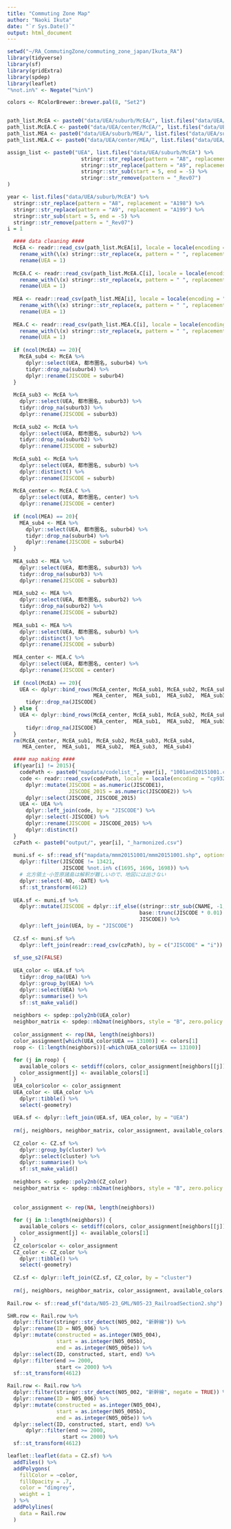 ```yaml
---
title: "Commuting Zone Map"
author: "Naoki Ikuta"
date: "`r Sys.Date()`"
output: html_document
---
```


```r
setwd("~/RA_CommutingZone/commuting_zone_japan/Ikuta_RA")
library(tidyverse)
library(sf)
library(gridExtra)
library(spdep)
library(leaflet)
"%not.in%" <- Negate("%in%")

colors <- RColorBrewer::brewer.pal(8, "Set2")


path_list.McEA <- paste0("data/UEA/suburb/McEA/", list.files("data/UEA/suburb/McEA"))
path_list.McEA.C <- paste0("data/UEA/center/McEA/", list.files("data/UEA/center/McEA"))
path_list.MEA <- paste0("data/UEA/suburb/MEA/", list.files("data/UEA/suburb/MEA"))
path_list.MEA.C <- paste0("data/UEA/center/MEA/", list.files("data/UEA/center/MEA"))

assign_list <- paste0("UEA", list.files("data/UEA/suburb/McEA") %>% 
                        stringr::str_replace(pattern = "A8", replacement = "A198") %>% 
                        stringr::str_replace(pattern = "A9", replacement = "A199") %>% 
                        stringr::str_sub(start = 5, end = -5) %>% 
                        stringr::str_remove(pattern = "_Rev07")
)

year <- list.files("data/UEA/suburb/McEA") %>% 
  stringr::str_replace(pattern = "A8", replacement = "A198") %>% 
  stringr::str_replace(pattern = "A9", replacement = "A199") %>% 
  stringr::str_sub(start = 5, end = -5) %>% 
  stringr::str_remove(pattern = "_Rev07")
i = 1

  #### data cleaning ####
  McEA <- readr::read_csv(path_list.McEA[i], locale = locale(encoding = "cp932"), show_col_types = FALSE) %>% 
    rename_with(\(x) stringr::str_replace(x, pattern = " ", replacement = "_")) %>% 
    rename(UEA = 1) 
  
  McEA.C <- readr::read_csv(path_list.McEA.C[i], locale = locale(encoding = "cp932"), show_col_types = FALSE) %>% 
    rename_with(\(x) stringr::str_replace(x, pattern = " ", replacement = "_")) %>% 
    rename(UEA = 1)
  
  MEA <- readr::read_csv(path_list.MEA[i], locale = locale(encoding = "cp932"), show_col_types = FALSE) %>% 
    rename_with(\(x) stringr::str_replace(x, pattern = " ", replacement = "_")) %>% 
    rename(UEA = 1)
  
  MEA.C <- readr::read_csv(path_list.MEA.C[i], locale = locale(encoding = "cp932"), show_col_types = FALSE) %>% 
    rename_with(\(x) stringr::str_replace(x, pattern = " ", replacement = "_")) %>% 
    rename(UEA = 1)
  
  if (ncol(McEA) == 20){
    McEA_sub4 <- McEA %>% 
      dplyr::select(UEA, 都市圏名, suburb4) %>% 
      tidyr::drop_na(suburb4) %>% 
      dplyr::rename(JISCODE = suburb4)
  }
  
  McEA_sub3 <- McEA %>% 
    dplyr::select(UEA, 都市圏名, suburb3) %>% 
    tidyr::drop_na(suburb3) %>% 
    dplyr::rename(JISCODE = suburb3)
  
  McEA_sub2 <- McEA %>% 
    dplyr::select(UEA, 都市圏名, suburb2) %>% 
    tidyr::drop_na(suburb2) %>% 
    dplyr::rename(JISCODE = suburb2)
  
  McEA_sub1 <- McEA %>% 
    dplyr::select(UEA, 都市圏名, suburb) %>% 
    dplyr::distinct() %>% 
    dplyr::rename(JISCODE = suburb) 
  
  McEA_center <- McEA.C %>% 
    dplyr::select(UEA, 都市圏名, center) %>% 
    dplyr::rename(JISCODE = center)
  
  if (ncol(MEA) == 20){
    MEA_sub4 <- MEA %>% 
      dplyr::select(UEA, 都市圏名, suburb4) %>% 
      tidyr::drop_na(suburb4) %>% 
      dplyr::rename(JISCODE = suburb4)
  }
  
  MEA_sub3 <- MEA %>% 
    dplyr::select(UEA, 都市圏名, suburb3) %>% 
    tidyr::drop_na(suburb3) %>% 
    dplyr::rename(JISCODE = suburb3)
  
  MEA_sub2 <- MEA %>% 
    dplyr::select(UEA, 都市圏名, suburb2) %>% 
    tidyr::drop_na(suburb2) %>% 
    dplyr::rename(JISCODE = suburb2)
  
  MEA_sub1 <- MEA %>% 
    dplyr::select(UEA, 都市圏名, suburb) %>% 
    dplyr::distinct() %>% 
    dplyr::rename(JISCODE = suburb)
  
  MEA_center <- MEA.C %>% 
    dplyr::select(UEA, 都市圏名, center) %>% 
    dplyr::rename(JISCODE = center) 
  
  if (ncol(McEA) == 20){
    UEA <- dplyr::bind_rows(McEA_center, McEA_sub1, McEA_sub2, McEA_sub3, McEA_sub4,
                            MEA_center,  MEA_sub1,  MEA_sub2,  MEA_sub3,  MEA_sub4) %>% 
      tidyr::drop_na(JISCODE)
  } else {
    UEA <- dplyr::bind_rows(McEA_center, McEA_sub1, McEA_sub2, McEA_sub3,
                            MEA_center,  MEA_sub1,  MEA_sub2,  MEA_sub3) %>% 
      tidyr::drop_na(JISCODE)
  }
  rm(McEA_center, McEA_sub1, McEA_sub2, McEA_sub3, McEA_sub4,
     MEA_center,  MEA_sub1,  MEA_sub2,  MEA_sub3,  MEA_sub4)

  #### map making ####
  if(year[i] != 2015){
    codePath <- paste0("mapdata/codelist_", year[i], "1001and20151001.csv")
    code <- readr::read_csv(codePath, locale = locale(encoding = "cp932")) %>%
      dplyr::mutate(JISCODE = as.numeric(JISCODE1),
                    JISCODE_2015 = as.numeric(JISCODE2)) %>% 
      dplyr::select(JISCODE, JISCODE_2015)
    UEA <- UEA %>% 
      dplyr::left_join(code, by = "JISCODE") %>% 
      dplyr::select(-JISCODE) %>% 
      dplyr::rename(JISCODE = JISCODE_2015) %>% 
      dplyr::distinct()
  }
  czPath <- paste0("output/", year[i], "_harmonized.csv")
  
  muni.sf <- sf::read_sf("mapdata/mmm20151001/mmm20151001.shp", options = "ENCODING=CP932") %>% 
    dplyr::filter(JISCODE != 13421,
                  JISCODE %not.in% c(1695, 1696, 1698)) %>% 
    # 北方領土･小笠原諸島は解釈が難しいので、地図には出さない
    dplyr::select(-NO, -DATE) %>% 
    sf::st_transform(4612)
  
  UEA.sf <- muni.sf %>% 
    dplyr::mutate(JISCODE = dplyr::if_else((stringr::str_sub(CNAME, -1, -1) == "区" & PNAME == "東京都"), 
                                           base::trunc(JISCODE * 0.01) * 100 , 
                                           JISCODE)) %>% 
    dplyr::left_join(UEA, by = "JISCODE")
  
  CZ.sf <- muni.sf %>% 
    dplyr::left_join(readr::read_csv(czPath), by = c("JISCODE" = "i"))
  
  sf_use_s2(FALSE) 
  
  UEA_color <- UEA.sf %>%
    tidyr::drop_na(UEA) %>% 
    dplyr::group_by(UEA) %>%
    dplyr::select(UEA) %>%
    dplyr::summarise() %>%
    sf::st_make_valid()
  
  neighbors <- spdep::poly2nb(UEA_color)
  neighbor_matrix <- spdep::nb2mat(neighbors, style = "B", zero.policy = TRUE)
  
  color_assignment <- rep(NA, length(neighbors))
  color_assignment[which(UEA_color$UEA == 13100)] <- colors[1]
  roop <- (1:length(neighbors))[-which(UEA_color$UEA == 13100)]
  
  for (j in roop) {
    available_colors <- setdiff(colors, color_assignment[neighbors[[j]]])
    color_assignment[j] <- available_colors[1]
  }
  UEA_color$color <- color_assignment
  UEA_color <- UEA_color %>%
    dplyr::tibble() %>%
    select(-geometry)
  
  UEA.sf <- dplyr::left_join(UEA.sf, UEA_color, by = "UEA")
  
  rm(j, neighbors, neighbor_matrix, color_assignment, available_colors, UEA_color)
  
  CZ_color <- CZ.sf %>%
    dplyr::group_by(cluster) %>%
    dplyr::select(cluster) %>%
    dplyr::summarise() %>%
    sf::st_make_valid()
  
  neighbors <- spdep::poly2nb(CZ_color)
  neighbor_matrix <- spdep::nb2mat(neighbors, style = "B", zero.policy = TRUE)
  
  
  color_assignment <- rep(NA, length(neighbors))
  
  for (j in 1:length(neighbors)) {
    available_colors <- setdiff(colors, color_assignment[neighbors[[j]]])
    color_assignment[j] <- available_colors[1]
  }
  CZ_color$color <- color_assignment
  CZ_color <- CZ_color %>%
    dplyr::tibble() %>%
    select(-geometry)
  
  CZ.sf <- dplyr::left_join(CZ.sf, CZ_color, by = "cluster")
  
  rm(j, neighbors, neighbor_matrix, color_assignment, available_colors, CZ_color)
  
Rail.row <- sf::read_sf("data/N05-23_GML/N05-23_RailroadSection2.shp")

SHR.row <- Rail.row %>% 
  dplyr::filter(stringr::str_detect(N05_002, "新幹線")) %>% 
  dplyr::rename(ID = N05_006) %>% 
  dplyr::mutate(constructed = as.integer(N05_004),
                start = as.integer(N05_005b),
                end = as.integer(N05_005e)) %>% 
  dplyr::select(ID, constructed, start, end) %>% 
  dplyr::filter(end >= 2000,
                start <= 2000) %>% 
  sf::st_transform(4612)

Rail.row <- Rail.row %>% 
  dplyr::filter(stringr::str_detect(N05_002, "新幹線", negate = TRUE)) %>% 
  dplyr::rename(ID = N05_006) %>% 
  dplyr::mutate(constructed = as.integer(N05_004),
                start = as.integer(N05_005b),
                end = as.integer(N05_005e)) %>% 
  dplyr::select(ID, constructed, start, end) %>% 
      dplyr::filter(end >= 2000,
                  start <= 2000) %>% 
  sf::st_transform(4612)
```

```r
leaflet::leaflet(data = CZ.sf) %>% 
  addTiles() %>% 
  addPolygons(
    fillColor = ~color,
    fillOpacity = .7,
    color = "dimgrey",
    weight = 1
  ) %>% 
  addPolylines(
    data = Rail.row
  )
```










